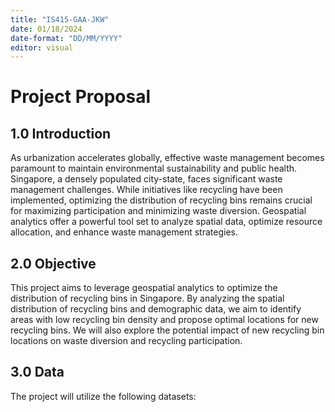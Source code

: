 ```yaml
---
title: "IS415-GAA-JKW"
date: 01/18/2024
date-format: "DD/MM/YYYY"
editor: visual
---
```


# Project Proposal

## 1.0 Introduction

As urbanization accelerates globally, effective waste management becomes paramount to maintain environmental sustainability and public health. Singapore, a densely populated city-state, faces significant waste management challenges. While initiatives like recycling have been implemented, optimizing the distribution of recycling bins remains crucial for maximizing participation and minimizing waste diversion. Geospatial analytics offer a powerful tool set to analyze spatial data, optimize resource allocation, and enhance waste management strategies.

## 2.0 Objective

This project aims to leverage geospatial analytics to optimize the distribution of recycling bins in Singapore. By analyzing the spatial distribution of recycling bins and demographic data, we aim to identify areas with low recycling bin density and propose optimal locations for new recycling bins. We will also explore the potential impact of new recycling bin locations on waste diversion and recycling participation.

## 3.0 Data

The project will utilize the following datasets:
